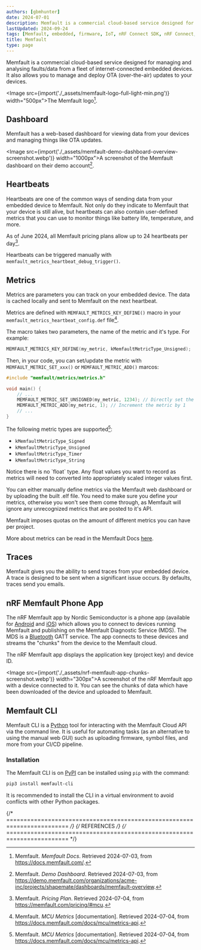 ```yaml
---
authors: [gbmhunter]
date: 2024-07-01
description: Memfault is a commercial cloud-based service designed for managing and analysing faults/data from a fleet of internet-connected embedded devices. It also allows you to manage and deploy OTA (over-the-air) updates to your devices.
lastUpdated: 2024-09-24
tags: [Memfault, embedded, firmware, IoT, nRF Connect SDK, nRF Connect, nRF, Bluetooth, GATT, Memfault Diagnostic Service, MDS, Android, iOS, OTA, CLI]
title: Memfault
type: page
---
```


Memfault is a commercial cloud-based service designed for managing and analysing faults/data from a fleet of internet-connected embedded devices. It also allows you to manage and deploy OTA (over-the-air) updates to your devices.

<Image src={import('./_assets/memfault-logo-full-light-min.png')} width="500px">The Memfault logo[^memfault-docs].</Image>

## Dashboard

Memfault has a web-based dashboard for viewing data from your devices and managing things like OTA updates.

<Image src={import('./_assets/memfault-demo-dashboard-overview-screenshot.webp')} width="1000px">A screenshot of the Memfault dashboard on their demo account[^memfault-demo-dashboard].</Image>

## Heartbeats

Heartbeats are one of the common ways of sending data from your embedded device to Memfault. Not only do they indicate to Memfault that your device is still alive, but heartbeats can also contain user-defined metrics that you can use to monitor things like battery life, temperature, and more.

As of June 2024, all Memfault pricing plans allow up to 24 heartbeats per day[^memfault-pricing].

Heartbeats can be triggered manually with `memfault_metrics_heartbeat_debug_trigger()`.

## Metrics

Metrics are parameters you can track on your embedded device. The data is cached locally and sent to Memfault on the next heartbeat.

Metrics are defined with `MEMFAULT_METRICS_KEY_DEFINE()` macro in your `memfault_metrics_heartbeat_config.def` file[^memfault-metrics-api].

The macro takes two parameters, the name of the metric and it's type. For example:

```c
MEMFAULT_METRICS_KEY_DEFINE(my_metric, kMemfaultMetricType_Unsigned);
```

Then, in your code, you can set/update the metric with `MEMFAULT_METRIC_SET_xxx()` or `MEMFAULT_METRIC_ADD()` marcos:

```c
#include "memfault/metrics/metrics.h"

void main() {
    // ...
    MEMFAULT_METRIC_SET_UNSIGNED(my_metric, 1234); // Directly set the metric to 1234
    MEMFAULT_METRIC_ADD(my_metric, 1); // Increment the metric by 1
    // ...
}
```

The following metric types are supported[^memfault-metrics-api]:

- `kMemfaultMetricType_Signed`
- `kMemfaultMetricType_Unsigned`
- `kMemfaultMetricType_Timer`
- `kMemfaultMetricType_String`

<Aside type="note">
Notice there is no `float` type. Any float values you want to record as metrics will need to converted into appropriately scaled integer values first.
</Aside>

You can either manually define metrics via the Memfault web dashboard or by uploading the built .elf file. You need to make sure you define your metrics, otherwise you won't see them come through, as Memfault will ignore any unrecognized metrics that are posted to it's API.

Memfault imposes quotas on the amount of different metrics you can have per project.

More about metrics can be read in the Memfault Docs [here](https://docs.memfault.com/docs/platform/metrics).

## Traces

Memfault gives you the ability to send traces from your embedded device. A trace is designed to be sent when a significant issue occurs. By defaults, traces send you emails.

## nRF Memfault Phone App

The nRF Memfault app by Nordic Semiconductor is a phone app (available for [Android](https://play.google.com/store/apps/details?id=no.nordicsemi.memfault&hl=en) and [iOS](https://apps.apple.com/us/app/nrf-memfault/id1641119282)) which allows you to connect to devices running Memfault and publishing on the Memfault Diagnostic Service (MDS). The MDS is a [Bluetooth](/electronics/communication-protocols/bluetooth/) GATT service. The app connects to these devices and streams the "chunks" from the device to the Memfault cloud.

The nRF Memfault app displays the application key (project key) and device ID.

<Image src={import('./_assets/nrf-memfault-app-chunks-screenshot.webp')} width="300px">A screenshot of the nRF Memfault app with a device connected to it. You can see the chunks of data which have been downloaded of the device and uploaded to Memfault.</Image>

## Memfault CLI

Memfault CLI is a [Python](/programming/languages/python/) tool for interacting with the Memfault Cloud API via the command line. It is useful for automating tasks (as an alternative to using the manual web GUI) such as uploading firmware, symbol files, and more from your CI/CD pipeline.

### Installation

The Memfault CLI is on [PyPI](https://pypi.org/project/memfault-cli/) can be installed using `pip` with the command:

```bash
pip3 install memfault-cli
```

It is recommended to install the CLI in a virtual environment to avoid conflicts with other Python packages.

{/* ======================================================================== */}
{/* REFERENCES */}
{/* ======================================================================== */}

[^memfault-docs]: Memfault. _Memfault Docs_. Retrieved 2024-07-03, from https://docs.memfault.com/.
[^memfault-demo-dashboard]: Memfault. _Demo Dashboard_. Retrieved 2024-07-03, from https://demo.memfault.com/organizations/acme-inc/projects/shapemate/dashboards/memfault-overview.
[^memfault-pricing]: Memfault. _Pricing Plan_. Retrieved 2024-07-04, from https://memfault.com/pricing/#mcu.
[^memfault-metrics-api]: Memfault. _MCU Metrics_ [documentation]. Retrieved 2024-07-04, from https://docs.memfault.com/docs/mcu/metrics-api.
